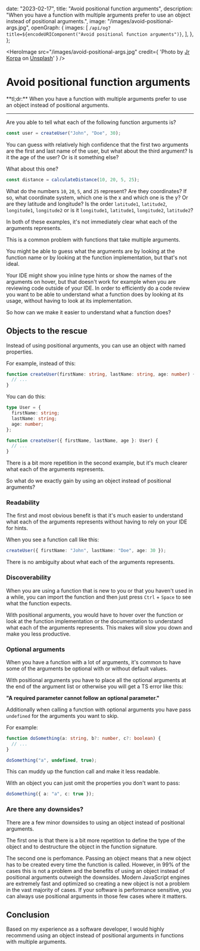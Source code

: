   date: "2023-02-17",
  title: "Avoid positional function arguments",
  description:
    "When you have a function with multiple arguments prefer to use an object instead of positional arguments.",
  image: "/images/avoid-positional-args.jpg",
  openGraph: {
    images: [
      `/api/og?title=${encodeURIComponent("Avoid positional function arguments")}`,
    ],
  },
};

<HeroImage
  src="/images/avoid-positional-args.jpg"
  credit={
    'Photo by <a href="https://unsplash.com/@jrkorpa?utm_content=creditCopyText&utm_medium=referral&utm_source=unsplash">Jr Korpa</a> on <a href="https://unsplash.com/photos/pink-and-black-wallpaper-9XngoIpxcEo?utm_content=creditCopyText&utm_medium=referral&utm_source=unsplash">Unsplash</a>'
  }
/>

# Avoid positional function arguments

<span className="lead">
  **tl;dr:** When you have a function with multiple arguments prefer to use an
  object instead of positional arguments.
</span>

---

Are you able to tell what each of the following function arguments is?

```ts
const user = createUser("John", "Doe", 30);
```

You can guess with relatively high confidence that the first two arguments are the first and last name of the user, but what about the third argument?
Is it the age of the user? Or is it something else?

What about this one?

```ts
const distance = calculateDistance(10, 20, 5, 25);
```

What do the numbers `10`, `20`, `5`, and `25` represent? Are they coordinates?
If so, what coordinate system, which one is the x and which one is the y?
Or are they latitude and longitude? Is the order `latitude1`, `latitude2`, `longitude1`, `longitude2` or is it `longitude1`, `latitude1`, `longitude2`, `latitude2`?

In both of these examples, it's not immediately clear what each of the arguments represents.

This is a common problem with functions that take multiple arguments.

You might be able to guess what the arguments are by looking at the function name or by looking at the function implementation, but that's not ideal.

Your IDE might show you inline type hints or show the names of the arguments on hover,
but that doesn't work for example when you are reviewing code outside of your IDE.
In order to efficiently do a code review you want to be able to understand what a function does by looking at its usage,
without having to look at its implementation.

So how can we make it easier to understand what a function does?

## Objects to the rescue

Instead of using positional arguments, you can use an object with named properties.

For example, instead of this:

```ts
function createUser(firstName: string, lastName: string, age: number) {
  // ...
}
```

You can do this:

```ts
type User = {
  firstName: string;
  lastName: string;
  age: number;
};

function createUser({ firstName, lastName, age }: User) {
  // ...
}
```

There is a bit more repetition in the second example, but it's much clearer what each of the arguments represents.

So what do we exactly gain by using an object instead of positional arguments?

### Readability

The first and most obvious benefit is that it's much easier to understand what each of the arguments represents without having to rely on your IDE for hints.

When you see a function call like this:

```ts
createUser({ firstName: "John", lastName: "Doe", age: 30 });
```

There is no ambiguity about what each of the arguments represents.

### Discoverability

When you are using a function that is new to you or that you haven't used in a while,
you can import the function and then just press `Ctrl` + `Space` to see what the function expects.

With positional arguments, you would have to hover over the function or look at the function implementation or the documentation to understand what each of the arguments represents.
This makes will slow you down and make you less productive.

### Optional arguments

When you have a function with a lot of arguments, it's common to have some of the arguments be optional with or without default values.

With positional arguments you have to place all the optional arguments at the end of the argument list or otherwise you will get a TS error like this:

**"A required parameter cannot follow an optional parameter."**

Additionally when calling a function with optional arguments you have pass `undefined` for the arguments you want to skip.

For example:

```ts
function doSomething(a: string, b?: number, c?: boolean) {
  // ...
}

doSomething("a", undefined, true);
```

This can muddy up the function call and make it less readable.

With an object you can just omit the properties you don't want to pass:

```ts
doSomething({ a: "a", c: true });
```

### Are there any downsides?

There are a few minor downsides to using an object instead of positional arguments.

The first one is that there is a bit more repetition to define the type of the object and to destructure the object in the function signature.

The second one is perfomance. Passing an object means that a new object has to be created every time the function is called.
However, in 99% of the cases this is not a problem and the benefits of using an object instead of positional arguments outweigh the downsides.
Modern JavaScript engines are extremely fast and optimized so creating a new object is not a problem in the vast majority of cases.
If your software is performance sensitive, you can always use positional arguments in those few cases where it matters.

## Conclusion

Based on my experience as a software developer, I would highly recommend using an object instead of positional arguments in functions with multiple arguments.
